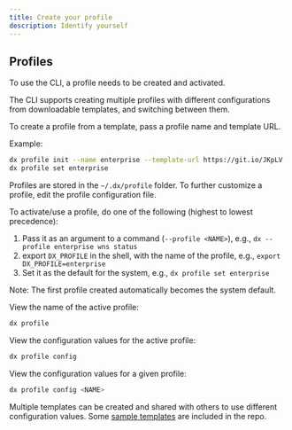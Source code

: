 ```yaml
---
title: Create your profile
description: Identify yourself
---
```


## Profiles

To use the CLI, a profile needs to be created and activated.

The CLI supports creating multiple profiles with different configurations from downloadable templates, and switching between them.

To create a profile from a template, pass a profile name and template URL.

Example:

```bash
dx profile init --name enterprise --template-url https://git.io/JKpLV
dx profile set enterprise
```

Profiles are stored in the `~/.dx/profile` folder. To further customize a profile, edit the profile configuration file.

To activate/use a profile, do one of the following (highest to lowest precedence):

1. Pass it as an argument to a command (`--profile <NAME>`), e.g., `dx --profile enterprise wns status`
2. export `DX_PROFILE` in the shell, with the name of the profile, e.g., `export DX_PROFILE=enterprise`
3. Set it as the default for the system, e.g., `dx profile set enterprise`

Note: The first profile created automatically becomes the system default.

View the name of the active profile:

```bash
dx profile
```

View the configuration values for the active profile:

```bash
dx profile config
```

View the configuration values for a given profile:

```bash
dx profile config <NAME>
```

Multiple templates can be created and shared with others to use different configuration values. Some [sample templates](https://github.com/dxos/cli/tree/main/packages/cli/profiles) are included in the repo.
